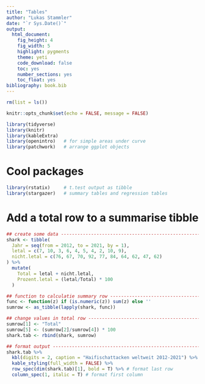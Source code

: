 ```yaml
---
title: "Tables"
author: "Lukas Stammler"
date: "`r Sys.Date()`"
output:
  html_document:
    fig_height: 4
    fig_width: 5
    highlight: pygments
    theme: yeti
    code_download: false
    toc: yes
    number_sections: yes
    toc_float: yes
bibliography: book.bib
---
```


```r
rm(list = ls())

knitr::opts_chunk$set(echo = FALSE, message = FALSE)

library(tidyverse)
library(knitr)
library(kableExtra)
library(openintro)   # for simple areas under curve
library(patchwork)   # arrange ggplot objects
```

# Cool packages

```r
library(rstatix)     # t.test output as tibble 
library(stargazer)   # summary tables and regression tables
```

# Add a total row to a summarise tibble  

```r
## create some data ------------------------------------------------------------
shark <- tibble(
  Jahr = seq(from = 2012, to = 2021, by = 1),
  letal = c(7, 10, 3, 6, 4, 5, 4, 2, 10, 9),
  nicht.letal = c(76, 67, 70, 92, 77, 84, 64, 62, 47, 62)
) %>% 
  mutate(
    Total = letal + nicht.letal,
    Prozent.letal = (letal/Total) * 100
  )

## function to calculatie summary row ------------------------------------------
func <- function(z) if (is.numeric(z)) sum(z) else ''
sumrow <- as_tibble(lapply(shark, func))

## change values in total row --------------------------------------------------
sumrow[1] <- "Total"
sumrow[5] <- (sumrow[2]/sumrow[4]) * 100
shark.tab <- rbind(shark, sumrow) 

## format output ---------------------------------------------------------------
shark.tab %>% 
  kbl(digits = 2, caption = "Haifischattacken weltweit 2012-2021") %>% 
  kable_styling(full_width = FALSE) %>%
  row_spec(dim(shark.tab)[1], bold = T) %>% # format last row
  column_spec(1, italic = T) # format first column
```